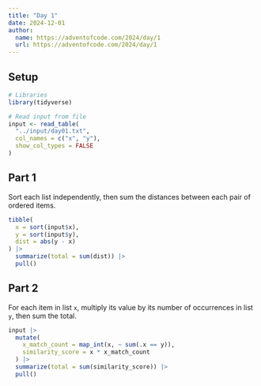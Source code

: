 ```yaml
---
title: "Day 1"
date: 2024-12-01
author:
  name: https://adventofcode.com/2024/day/1
  url: https://adventofcode.com/2024/day/1
---
```


## Setup

```r
# Libraries
library(tidyverse)

# Read input from file
input <- read_table(
  "../input/day01.txt", 
  col_names = c("x", "y"), 
  show_col_types = FALSE
)
```

## Part 1

Sort each list independently, then sum the distances between each pair of ordered items.

```r
tibble(
  x = sort(input$x), 
  y = sort(input$y),
  dist = abs(y - x)
) |> 
  summarize(total = sum(dist)) |> 
  pull()
```

## Part 2

For each item in list `x`, multiply its value by its number of occurrences in list `y`, then sum the total.

```r
input |> 
  mutate(
    x_match_count = map_int(x, ~ sum(.x == y)),
    similarity_score = x * x_match_count
  ) |> 
  summarize(total = sum(similarity_score)) |> 
  pull()
```
